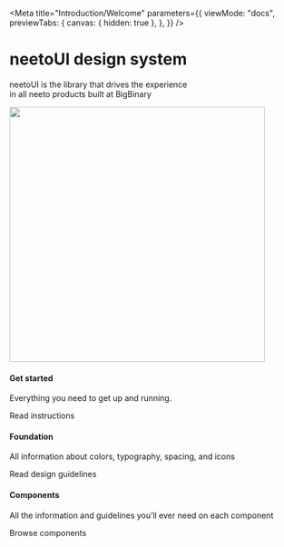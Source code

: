 

<Meta
  title="Introduction/Welcome"
  parameters={{
    viewMode: "docs",
    previewTabs: {
      canvas: { hidden: true },
    },
  }}
/>

<style>{`

  .sbdocs .sbdocs-hero-banner{
    display:flex;
    align-items:center;
    gap: 20px;
    margin-bottom: 50px;
  }
  .sbdocs .sbdocs-neetoui-title{
    display:flex;
    align-items:baseline;
    gap:10px;
  }
  .sbdocs .sbdocs-neetoui-title strong {
    font-size: 200%;
    font-weight: bold;
    user-select:none;
    color:#0048fd;
  }
  .sbdocs-featured{
    display:flex;
    flex-wrap: wrap;
    gap: 20px;
  }
  .sbdocs-featured__item{
    width: calc(33.33% - 20px);
    border-radius: 12px;
    padding: 30px;
    background:rgb(248, 248, 248);
    display:flex;
    flex-direction:column;
    position: relative;
    user-select:none;
    transition:all 0.3s;
  }

  .sbdocs-featured__item:hover{
    transform:scale(1.05);
  }
  .sbdocs-featured__item-abs-link{
    position:absolute;
    left:0;
    top:0;
    width:100%;
    height:100%;
    z-index:1;
  }

  .sbdocs-featured__item h4{
    font-size: 22px !important;
    position: relative;
  }

  .sbdocs-featured__item-link{
    margin-top:auto;
    display: inline-flex;
    color:#0048fd;
  }

`}</style>

<div className="sbdocs-hero-banner">
  <div>
    <h1 className="sbdocs-neetoui-title">
      <strong>neetoUI</strong> design system
    </h1>
    <p>
    neetoUI is the library that drives the experience<br/> in all neeto
    products built at BigBinary
    </p>
    
  </div>
  <div>
    <img src={Team} width="450px" />
  </div>
</div>
<div className="sbdocs-featured">
  <div className="sbdocs-featured__item">
    <a href="/docs/introduction-welcome--page" className="sbdocs-featured__item-abs-link"></a>
    <h4>Get started</h4>
    <p>Everything you need to get up and running.</p>
    <span className="sbdocs-featured__item-link">Read instructions</span>
  </div>
  <div className="sbdocs-featured__item">
    <a href="/docs/foundation-colors--page" className="sbdocs-featured__item-abs-link"></a>
    <h4>Foundation</h4>
    <p>All information about colors, typography, spacing, and icons</p>
    <span className="sbdocs-featured__item-link">Read design guidelines</span>
  </div>
  <div className="sbdocs-featured__item">
    <a href="/docs/components-accordion--accordion-story" className="sbdocs-featured__item-abs-link"></a>
    <h4>Components</h4>
    <p>All the information and guidelines you’ll ever need on each component</p>
    <span className="sbdocs-featured__item-link">Browse components</span>
  </div>
</div>